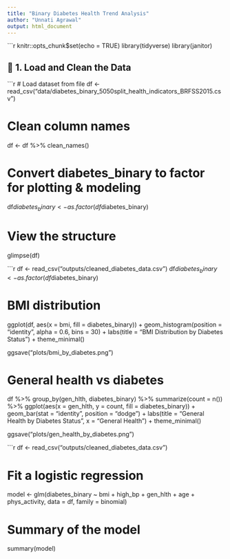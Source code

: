 ```yaml
---
title: "Binary Diabetes Health Trend Analysis"
author: "Unnati Agrawal"
output: html_document
---
```


```r
knitr::opts_chunk$set(echo = TRUE)
library(tidyverse)
library(janitor)

## 📂 1. Load and Clean the Data

```r
# Load dataset from file
df <- read_csv("data/diabetes_binary_5050split_health_indicators_BRFSS2015.csv")

# Clean column names
df <- df %>% clean_names()

# Convert diabetes_binary to factor for plotting & modeling
df$diabetes_binary <- as.factor(df$diabetes_binary)

# View the structure
glimpse(df)


```r
df <- read_csv("outputs/cleaned_diabetes_data.csv")
df$diabetes_binary <- as.factor(df$diabetes_binary)


# BMI distribution
ggplot(df, aes(x = bmi, fill = diabetes_binary)) +
  geom_histogram(position = "identity", alpha = 0.6, bins = 30) +
  labs(title = "BMI Distribution by Diabetes Status") +
  theme_minimal()

ggsave("plots/bmi_by_diabetes.png")

# General health vs diabetes
df %>%
  group_by(gen_hlth, diabetes_binary) %>%
  summarize(count = n()) %>%
  ggplot(aes(x = gen_hlth, y = count, fill = diabetes_binary)) +
  geom_bar(stat = "identity", position = "dodge") +
  labs(title = "General Health by Diabetes Status", x = "General Health") +
  theme_minimal()

ggsave("plots/gen_health_by_diabetes.png")

```r
df <- read_csv("outputs/cleaned_diabetes_data.csv")

# Fit a logistic regression
model <- glm(diabetes_binary ~ bmi + high_bp + gen_hlth + age + phys_activity,
             data = df, family = binomial)

# Summary of the model
summary(model)
